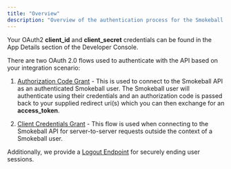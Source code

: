 ```yaml
---
title: "Overview"
description: "Overview of the authentication process for the Smokeball API"
---
```


Your OAuth2 **client_id** and **client_secret** credentials can be found in the App Details section of the Developer Console.

There are two OAuth 2.0 flows used to authenticate with the API based on your integration scenario:

1. [Authorization Code Grant](/api-docs/authorization-code-grant) - This is used to connect to the Smokeball API as an authenticated Smokeball user. The Smokeball user will authenticate using their credentials and an authorization code is passed back to your supplied redirect uri(s) which you can then exchange for an **access_token**.

2. [Client Credentials Grant](/api-docs/client-credentials-grant) - This flow is used when connecting to the Smokeball API for server-to-server requests outside the context of a Smokeball user.

Additionally, we provide a [Logout Endpoint](/api-docs/logout-endpoint) for securely ending user sessions.